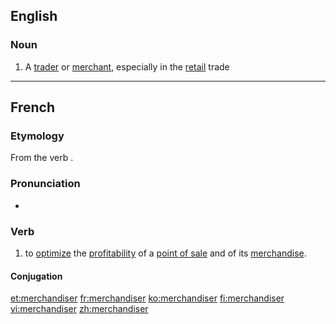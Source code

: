 ==English==

===Noun===
{{en-noun}}

# A [[trader]] or [[merchant]], especially in the [[retail]] trade

----

==French==

===Etymology===
From the {{etyl|en|fr}} verb {{term|merchandise}}.

===Pronunciation===
* {{IPA|/mɛʁ.ʃɑ̃.di.ze/|lang=fr}}

===Verb===
{{fr-verb}}

# to [[optimize]] the [[profitability]] of a [[point of sale]] and of its [[merchandise]].

====Conjugation====
{{fr-conj-er|merchandis|avoir}}


[[et:merchandiser]]
[[fr:merchandiser]]
[[ko:merchandiser]]
[[fi:merchandiser]]
[[vi:merchandiser]]
[[zh:merchandiser]]
